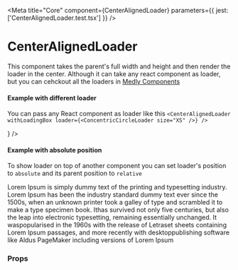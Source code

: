 
<Meta title="Core" component={CenterAlignedLoader} parameters={{ jest: ['CenterAlignedLoader.test.tsx'] }} />

# CenterAlignedLoader

This component takes the parent's full width and height and then render the loader in the center. Although it can take any react component as loader, but you can cehckout all the loaders in [Medly Components](https://medly.github.io/medly-components/?path=/story/loaders--loaders)

<Preview withToolbar>
    <Story name="CenterAlignedLoader" decorators={[withKnobs]}>
        <CenterAlignedLoader withLoadingBox={boolean('With loading box', true)} withOverlay={boolean('With overlay', true)} />
    </Story>
</Preview>

#### Example with different loader

You can pass any React component as loader like this `<CenterAlignedLoader withLoadingBox loader={<ConcentricCircleLoader size="XS" />} />`

<Preview withToolbar>
    <CenterAlignedLoader withLoadingBox loader={<ConcentricCircleLoader size="XS" />} />
</Preview>

#### Example with absolute position

To show loader on top of another component you can set loader's position to `absolute` and its parent position to `relative`

<Preview withToolbar>
    <RelativeDiv>
        <CenterAlignedLoader withOverlay position="absolute" />
        Lorem Ipsum is simply dummy text of the printing and typesetting industry. Lorem Ipsum has been the industry standard dummy text ever
        since the 1500s, when an unknown printer took a galley of type and scrambled it to make a type specimen book. Ithas survived not only
        five centuries, but also the leap into electronic typesetting, remaining essentially unchanged. It waspopularised in the 1960s with the
        release of Letraset sheets containing Lorem Ipsum passages, and more recently with desktoppublishing software like Aldus PageMaker including
        versions of Lorem Ipsum
    </RelativeDiv>
</Preview>

### Props

<Props of={CenterAlignedLoader} />
